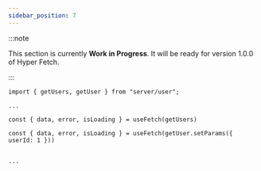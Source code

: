 ```yaml
---
sidebar_position: 7
---
```


:::note

This section is currently **Work in Progress**. It will be ready for version 1.0.0 of Hyper Fetch.

:::

```tsx
import { getUsers, getUser } from "server/user";

...

const { data, error, isLoading } = useFetch(getUsers)

const { data, error, isLoading } = useFetch(getUser.setParams({ userId: 1 }))


...
```
